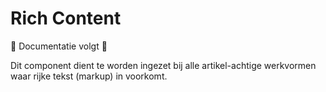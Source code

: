# Rich Content

🚧 Documentatie volgt 🚧

Dit component dient te worden ingezet bij alle artikel-achtige werkvormen waar rijke tekst (markup) in voorkomt.
